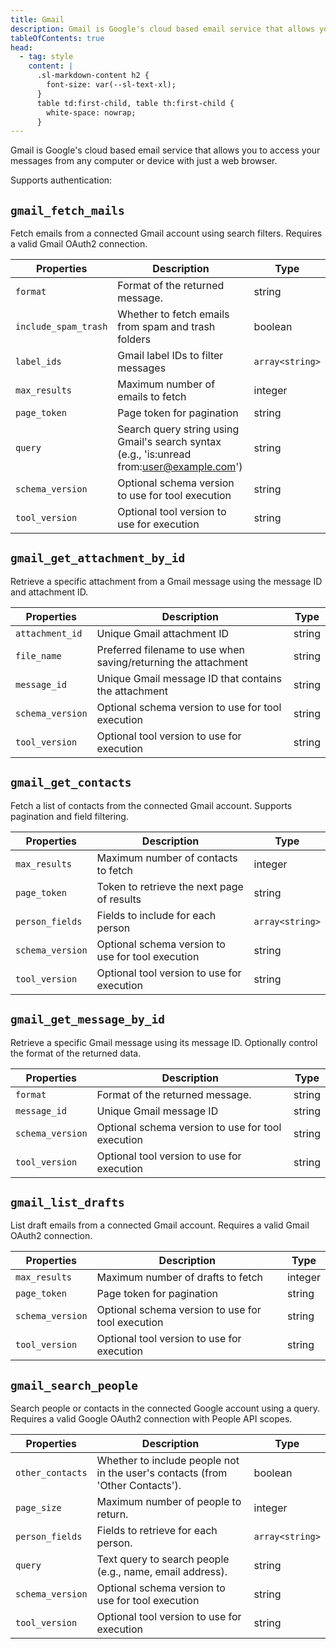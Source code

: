 ```yaml
---
title: Gmail
description: Gmail is Google's cloud based email service that allows you to access your messages from any computer or device with just a web browser.
tableOfContents: true
head:
  - tag: style
    content: |
      .sl-markdown-content h2 {
        font-size: var(--sl-text-xl);
      }
      table td:first-child, table th:first-child {
        white-space: nowrap;
      }
---
```



Gmail is Google's cloud based email service that allows you to access your messages from any computer or device with just a web browser.

Supports authentication: <Badge text="OAuth 2.0" />


## `gmail_fetch_mails`

Fetch emails from a connected Gmail account using search filters. Requires a valid Gmail OAuth2 connection.

| Properties | Description | Type |
| --- | --- | --- |
| `format` | Format of the returned message. | string | null |
| `include_spam_trash` | Whether to fetch emails from spam and trash folders | boolean | null |
| `label_ids` | Gmail label IDs to filter messages | `array<string>` | null |
| `max_results` | Maximum number of emails to fetch | integer | null |
| `page_token` | Page token for pagination | string | null |
| `query` | Search query string using Gmail's search syntax (e.g., 'is:unread from:user@example.com') | string | null |
| `schema_version` | Optional schema version to use for tool execution | string | null |
| `tool_version` | Optional tool version to use for execution | string | null |

## `gmail_get_attachment_by_id`

Retrieve a specific attachment from a Gmail message using the message ID and attachment ID.

| Properties | Description | Type |
| --- | --- | --- |
| `attachment_id` | Unique Gmail attachment ID | string |
| `file_name` | Preferred filename to use when saving/returning the attachment | string | null |
| `message_id` | Unique Gmail message ID that contains the attachment | string |
| `schema_version` | Optional schema version to use for tool execution | string | null |
| `tool_version` | Optional tool version to use for execution | string | null |

## `gmail_get_contacts`

Fetch a list of contacts from the connected Gmail account. Supports pagination and field filtering.

| Properties | Description | Type |
| --- | --- | --- |
| `max_results` | Maximum number of contacts to fetch | integer | null |
| `page_token` | Token to retrieve the next page of results | string | null |
| `person_fields` | Fields to include for each person | `array<string>` | null |
| `schema_version` | Optional schema version to use for tool execution | string | null |
| `tool_version` | Optional tool version to use for execution | string | null |

## `gmail_get_message_by_id`

Retrieve a specific Gmail message using its message ID. Optionally control the format of the returned data.

| Properties | Description | Type |
| --- | --- | --- |
| `format` | Format of the returned message. | string | null |
| `message_id` | Unique Gmail message ID | string |
| `schema_version` | Optional schema version to use for tool execution | string | null |
| `tool_version` | Optional tool version to use for execution | string | null |

## `gmail_list_drafts`

List draft emails from a connected Gmail account. Requires a valid Gmail OAuth2 connection.

| Properties | Description | Type |
| --- | --- | --- |
| `max_results` | Maximum number of drafts to fetch | integer | null |
| `page_token` | Page token for pagination | string | null |
| `schema_version` | Optional schema version to use for tool execution | string | null |
| `tool_version` | Optional tool version to use for execution | string | null |

## `gmail_search_people`

Search people or contacts in the connected Google account using a query. Requires a valid Google OAuth2 connection with People API scopes.

| Properties | Description | Type |
| --- | --- | --- |
| `other_contacts` | Whether to include people not in the user's contacts (from 'Other Contacts'). | boolean | null |
| `page_size` | Maximum number of people to return. | integer | null |
| `person_fields` | Fields to retrieve for each person. | `array<string>` | null |
| `query` | Text query to search people (e.g., name, email address). | string |
| `schema_version` | Optional schema version to use for tool execution | string | null |
| `tool_version` | Optional tool version to use for execution | string | null |
